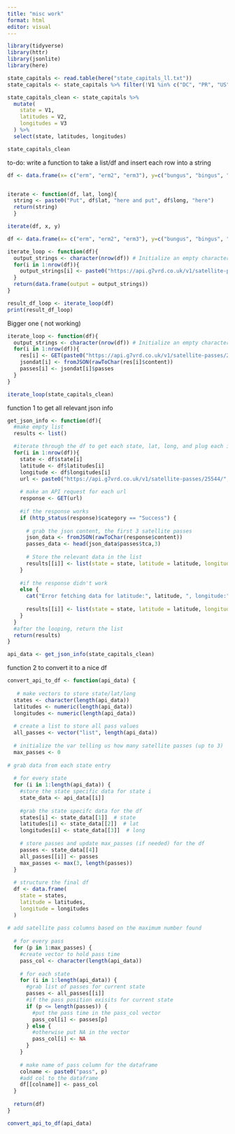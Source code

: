 ```yaml
---
title: "misc work"
format: html
editor: visual
---
```



```r
library(tidyverse)
library(httr)
library(jsonlite)
library(here)
```


```r
state_capitals <- read.table(here("state_capitals_ll.txt"))
state_capitals <- state_capitals %>% filter(!V1 %in% c("DC", "PR", "US", "AK"))

state_capitals_clean <- state_capitals %>%
  mutate(
    state = V1,
    latitudes = V2,
    longitudes = V3
  ) %>%
  select(state, latitudes, longitudes)

state_capitals_clean
```


to-do: write a function to take a list/df and insert each row into a string

```r
df <- data.frame(x= c("erm", "erm2", "erm3"), y=c("bungus", "bingus", "bongus"))


iterate <- function(df, lat, long){
  string <- paste0("Put", df$lat, "here and put", df$long, "here")
  return(string)
  }

iterate(df, x, y)
```
```r
df <- data.frame(x= c("erm", "erm2", "erm3"), y=c("bungus", "bingus", "bongus"))

iterate_loop <- function(df){
  output_strings <- character(nrow(df)) # Initialize an empty character vector
  for(i in 1:nrow(df)){
    output_strings[i] <- paste0("https://api.g7vrd.co.uk/v1/satellite-passes/25544/",df$x[i],"/",df$y[i],".json")
  }
  return(data.frame(output = output_strings))
}

result_df_loop <- iterate_loop(df)
print(result_df_loop)
```


Bigger one ( not working)
```r
iterate_loop <- function(df){
  output_strings <- character(nrow(df)) # Initialize an empty character vector
  for(i in 1:nrow(df)){
    res[i] <- GET(paste0("https://api.g7vrd.co.uk/v1/satellite-passes/25544/",df$latitudes[i],"/",df$longitudes[i],".json"))
    jsondat[i] <- fromJSON(rawToChar(res[i]$content))
    passes[i] <- jsondat[i]$passes
  }
}

iterate_loop(state_capitals_clean)
```

function 1 to get all relevant json info
```r
get_json_info <- function(df){
  #make empty list
  results <- list() 

  #iterate through the df to get each state, lat, long, and plug each into url.
  for(i in 1:nrow(df)){
    state <- df$state[i]
    latitude <- df$latitudes[i]
    longitude <- df$longitudes[i]
    url <- paste0("https://api.g7vrd.co.uk/v1/satellite-passes/25544/", latitude, "/", longitude, ".json")
    
    # make an API request for each url
    response <- GET(url)
    
    #if the response works
    if (http_status(response)$category == "Success") {
      
      # grab the json content, the first 3 satellite passes
      json_data <- fromJSON(rawToChar(response$content))
      passes_data <- head(json_data$passes$tca,3)
      
      # Store the relevant data in the list
      results[[i]] <- list(state = state, latitude = latitude, longitude = longitude, passes = passes_data)
    }
    
    #if the response didn't work
    else {
      cat("Error fetching data for latitude:", latitude, ", longitude:", longitude)
      
      results[[i]] <- list(state = state, latitude = latitude, longitude = longitude, error = http_status(response)$message)
    }
  }
  #after the looping, return the list
  return(results)
}

api_data <- get_json_info(state_capitals_clean)
```

function 2 to convert it to a nice df
```r
convert_api_to_df <- function(api_data) {
 
   # make vectors to store state/lat/long
  states <- character(length(api_data))
  latitudes <- numeric(length(api_data))
  longitudes <- numeric(length(api_data))
  
  # create a list to store all pass values
  all_passes <- vector("list", length(api_data))
  
  # initialize the var telling us how many satellite passes (up to 3)
  max_passes <- 0
  
# grab data from each state entry
  
  # for every state
  for (i in 1:length(api_data)) {
    #store the state specific data for state i
    state_data <- api_data[[i]]
    
    #grab the state specifc data for the df
    states[i] <- state_data[[1]]  # state
    latitudes[i] <- state_data[[2]]  # lat
    longitudes[i] <- state_data[[3]]  # long
    
    # store passes and update max_passes (if needed) for the df
    passes <- state_data[[4]]
    all_passes[[i]] <- passes
    max_passes <- max(3, length(passes))
  }
  
  # structure the final df
  df <- data.frame(
    state = states,
    latitude = latitudes,
    longitude = longitudes
  )
  
# add satellite pass columns based on the maximum number found
  
  # for every pass
  for (p in 1:max_passes) {
    #create vector to hold pass time 
    pass_col <- character(length(api_data))
    
    # for each state
    for (i in 1:length(api_data)) {
      #grab list of passes for current state
      passes <- all_passes[[i]]
      #if the pass position exisits for current state
      if (p <= length(passes)) {
        #put the pass time in the pass_col vector
        pass_col[i] <- passes[p]
      } else {
        #otherwise put NA in the vector
        pass_col[i] <- NA
      }
    }
    
    # make name of pass column for the dataframe
    colname <- paste0("pass", p)
    #add col to the dataframe
    df[[colname]] <- pass_col
  }
  
  return(df)
}

convert_api_to_df(api_data)
```





